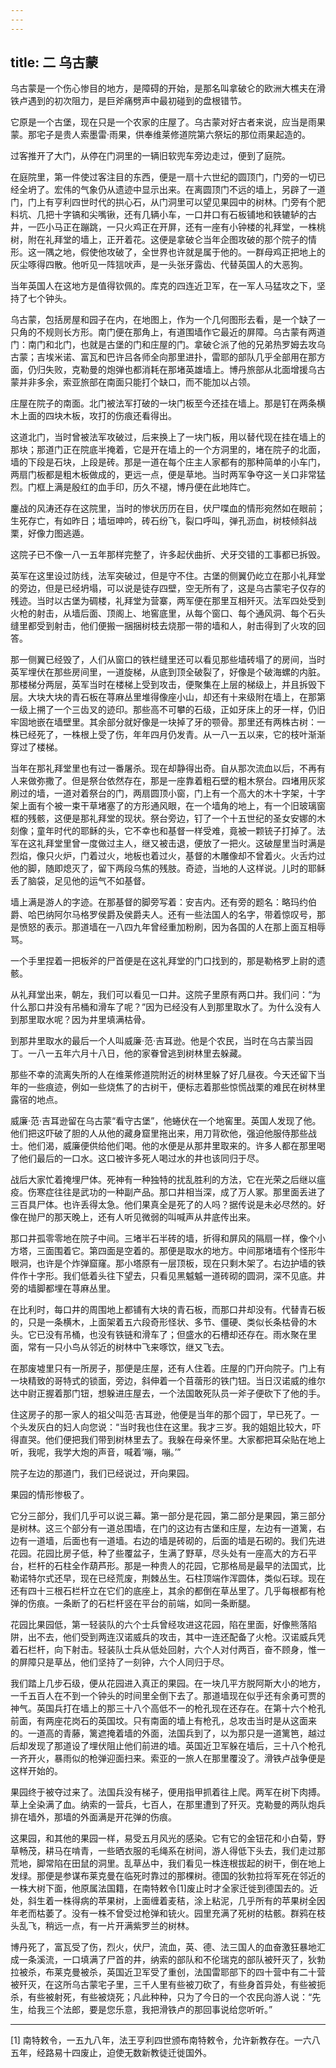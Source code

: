 ```yaml
---
---
---
```

title: 二 乌古蒙
---




乌古蒙是一个伤心惨目的地方，是障碍的开始，是那名叫拿破仑的欧洲大樵夫在滑铁卢遇到的初次阻力，是巨斧痛劈声中最初碰到的盘根错节。

它原是一个古堡，现在只是一个农家的庄屋了。乌古蒙对好古者来说，应当是雨果蒙。那宅子是贵人索墨雷·雨果，供奉维莱修道院第六祭坛的那位雨果起造的。

过客推开了大门，从停在门洞里的一辆旧软兜车旁边走过，便到了庭院。

在庭院里，第一件使过客注目的东西，便是一扇十六世纪的圆顶门，门旁的一切已经全坍了。宏伟的气象仍从遗迹中显示出来。在离圆顶门不远的墙上，另辟了一道门，门上有亨利四世时代的拱心石，从门洞里可以望见果园中的树林。门旁有个肥料坑、几把十字镐和尖嘴锹，还有几辆小车，一口井口有石板铺地和铁辘轳的古井，一匹小马正在蹦跳，一只火鸡正在开屏，还有一座有小钟楼的礼拜堂，一株桃树，附在礼拜堂的墙上，正开着花。这便是拿破仑当年企图攻破的那个院子的情形。这一隅之地，假使他攻破了，全世界也许就是属于他的。一群母鸡正把地上的灰尘啄得四散。他听见一阵狺吠声，是一头张牙露齿、代替英国人的大恶狗。

当年英国人在这地方是值得钦佩的。库克的四连近卫军，在一军人马猛攻之下，坚持了七个钟头。

乌古蒙，包括房屋和园子在内，在地图上，作为一个几何图形去看，是一个缺了一只角的不规则长方形。南门便在那角上，有道围墙作它最近的屏障。乌古蒙有两道门：南门和北门，也就是古堡的门和庄屋的门。拿破仑派了他的兄弟热罗姆去攻乌古蒙；吉埃米诺、富瓦和巴许吕各师全向那里进扑，雷耶的部队几乎全部用在那方面，仍归失败，克勒曼的炮弹也都消耗在那堵英雄墙上。博丹旅部从北面增援乌古蒙并非多余，索亚旅部在南面只能打个缺口，而不能加以占领。

庄屋在院子的南面。北门被法军打破的一块门板至今还挂在墙上。那是钉在两条横木上面的四块木板，攻打的伤痕还看得出。

这道北门，当时曾被法军攻破过，后来换上了一块门板，用以替代现在挂在墙上的那块；那道门正在院底半掩着，它是开在墙上的一个方洞里的，堵在院子的北面，墙的下段是石块，上段是砖。那是一道在每个庄主人家都有的那种简单的小车门，两扇门板都是粗木板做成的，更远一点，便是草地。当时两军争夺这一关口非常猛烈。门框上满是殷红的血手印，历久不褪，博丹便在此地阵亡。

鏖战的风涛还存在这院里，当时的惨状历历在目，伏尸喋血的情形宛然如在眼前；生死存亡，有如昨日；墙垣呻吟，砖石纷飞，裂口呼叫，弹孔沥血，树枝倾斜战栗，好像力图逃遁。

这院子已不像一八一五年那样完整了，许多起伏曲折、犬牙交错的工事都已拆毁。

英军在这里设过防线，法军突破过，但是守不住。古堡的侧翼仍屹立在那小礼拜堂的旁边，但是已经坍塌，可以说是徒存四壁，空无所有了，这是乌古蒙宅子仅存的残迹。当时以古堡为碉楼，礼拜堂为营寨，两军便在那里互相歼灭。法军四处受到火枪的射击，从墙后面、顶阁上、地窖底里，从每个窗口、每个通风洞、每个石头缝里都受到射击，他们便搬一捆捆树枝去烧那一带的墙和人，射击得到了火攻的回答。

那一侧翼已经毁了，人们从窗口的铁栏缝里还可以看见那些墙砖塌了的房间，当时英军埋伏在那些房间里，一道旋梯，从底到顶全破裂了，好像是个破海螺的内脏。那楼梯分两层，英军当时在楼梯上受到攻击，便聚集在上层的梯级上，并且拆毁下层。大块大块的青石板在荨麻丛里堆得像座小山，却还有十来级附在墙上，在那第一级上搠了一个三齿叉的迹印。那些高不可攀的石级，正如牙床上的牙一样，仍旧牢固地嵌在墙壁里。其余部分就好像是一块掉了牙的颚骨。那里还有两株古树：一株已经死了，一株根上受了伤，年年四月仍发青。从一八一五以来，它的枝叶渐渐穿过了楼梯。

当年在那礼拜堂里也有过一番屠杀。现在却静得出奇。自从那次流血以后，不再有人来做弥撒了。但是祭台依然存在，那是一座靠着粗石壁的粗木祭台。四堵用灰浆刷过的墙，一道对着祭台的门，两扇圆顶小窗，门上有一个高大的木十字架，十字架上面有个被一束干草堵塞了的方形通风眼，在一个墙角的地上，有一个旧玻璃窗框的残骸，这便是那礼拜堂的现状。祭台旁边，钉了一个十五世纪的圣女安娜的木刻像；童年时代的耶稣的头，它不幸也和基督一样受难，竟被一颗铳子打掉了。法军在这礼拜堂里曾一度做过主人，继又被击退，便放了一把火。这破屋里当时满是烈焰，像只火炉，门着过火，地板也着过火，基督的木雕像却不曾着火。火舌灼过他的脚，随即熄灭了，留下两段乌焦的残肢。奇迹，当地的人这样说。儿时的耶稣丢了脑袋，足见他的运气不如基督。

墙上满是游人的字迹。在那基督的脚旁写着：安吉内。还有旁的题名：略玛约伯爵、哈巴纳阿尔马格罗侯爵及侯爵夫人。还有一些法国人的名字，带着惊叹号，那是愤怒的表示。那道墙在一八四九年曾经重加粉刷，因为各国的人在那上面互相辱骂。

一个手里捏着一把板斧的尸首便是在这礼拜堂的门口找到的，那是勒格罗上尉的遗骸。

从礼拜堂出来，朝左，我们可以看见一口井。这院子里原有两口井。我们问：“为什么那口井没有吊桶和滑车了呢？”因为已经没有人到那里取水了。为什么没有人到那里取水呢？因为井里填满枯骨。

到那井里取水的最后一个人叫威廉·范·吉耳逊。他是个农民，当时在乌古蒙当园丁。一八一五年六月十八日，他的家眷曾逃到树林里去躲藏。

那些不幸的流离失所的人在维莱修道院附近的树林里躲了好几昼夜。今天还留下当年的一些痕迹，例如一些烧焦了的古树干，便标志着那些惊慌战栗的难民在树林里露宿的地点。

威廉·范·吉耳逊留在乌古蒙“看守古堡”，他蜷伏在一个地窖里。英国人发现了他。他们把这吓破了胆的人从他的藏身窟里拖出来，用刀背砍他，强迫他服侍那些战士。他们渴，威廉便供给他们喝。他的水便是从那井里取来的。许多人都在那里喝了他们最后的一口水。这口被许多死人喝过水的井也该同归于尽。

战后大家忙着掩埋尸体。死神有一种独特的扰乱胜利的方法，它在光荣之后继以瘟疫。伤寒症往往是武功的一种副产品。那口井相当深，成了万人冢。那里面丢进了三百具尸体。也许丢得太急。他们果真全是死了的人吗？据传说是未必尽然的。好像在抛尸的那天晚上，还有人听见微弱的叫喊声从井底传出来。

那口井孤零零地在院子中间。三堵半石半砖的墙，折得和屏风的隔扇一样，像个小方塔，三面围着它。第四面是空着的。那便是取水的地方。中间那堵墙有个怪形牛眼洞，也许是个炸弹窟窿。那小塔原有一层顶板，现在只剩木架了。右边护墙的铁件作十字形。我们低着头往下望去，只看见黑魆魆一道砖砌的圆洞，深不见底。井旁的墙脚都埋在荨麻丛里。

在比利时，每口井的周围地上都铺有大块的青石板，而那口井却没有。代替青石板的，只是一条横木，上面架着五六段奇形怪状、多节、僵硬、类似长条枯骨的木头。它已没有吊桶，也没有铁链和滑车了；但盛水的石槽却还存在。雨水聚在里面，常有一只小鸟从邻近的树林中飞来啄饮，继又飞去。

在那废墟里只有一所房子，那便是庄屋，还有人住着。庄屋的门开向院子。门上有一块精致的哥特式的锁面，旁边，斜伸着一个苜蓿形的铁门钮。当日汉诺威的维尔达中尉正握着那门钮，想躲进庄屋去，一个法国敢死队员一斧子便砍下了他的手。

住这房子的那一家人的祖父叫范·吉耳逊，他便是当年的那个园丁，早已死了。一个头发灰白的妇人向您说：“当时我也住在这里。我才三岁。我的姐姐比较大，吓得直哭。他们便把我们带到树林里去了。我躲在母亲怀里。大家都把耳朵贴在地上听，我呢，我学大炮的声音，喊着‘嘣，嘣。’”

院子左边的那道门，我们已经说过，开向果园。

果园的情形惨极了。

它分三部分，我们几乎可以说三幕。第一部分是花园，第二部分是果园，第三部分是树林。这三个部分有一道总围墙，在门的这边有古堡和庄屋，左边有一道篱，右边有一道墙，后面也有一道墙。右边的墙是砖砌的，后面的墙是石砌的。我们先进花园。花园比房子低，种了些覆盆子，生满了野草，尽头处有一座高大的方石平台，栏杆的石柱全作葫芦形。那是一种贵人的花园，它那格局是最早的法国式，比勒诺特尔式还早，现在已经荒废，荆棘丛生。石柱顶端作浑圆体，类似石球。现在还有四十三根石栏杆立在它们的底座上，其余的都倒在草丛里了。几乎每根都有枪弹的伤痕。一条断了的石栏杆竖在平台的前端，如同一条断腿。

花园比果园低，第一轻装队的六个士兵曾经攻进这花园，陷在里面，好像熊落陷阱，出不去，他们受到两连汉诺威兵的攻击，其中一连还配备了火枪。汉诺威兵凭着石栏杆，向下射击。轻装队士兵从低处回射，六个人对付两百，奋不顾身，惟一的屏障只是草丛，他们坚持了一刻钟，六个人同归于尽。

我们踏上几步石级，便从花园进入真正的果园。在一块几平方脱阿斯大小的地方，一千五百人在不到一个钟头的时间里全倒下去了。那道墙现在似乎还有余勇可贾的神气。英国兵打在墙上的那三十八个高低不一的枪孔现在还存在。在第十六个枪孔前面，有两座花岗石的英国坟。只有南面的墙上有枪孔，总攻击当时是从这面来的。一道高的青藤，篱遮掩着墙的外面，法国兵到了，以为那只是一道篱笆，越过后却发现了那道设了埋伏阻止他们前进的墙。英国近卫军躲在墙后，三十八个枪孔一齐开火，暴雨似的枪弹迎面扫来。索亚的一旅人在那里覆没了。滑铁卢战争便是这样开始的。

果园终于被夺过来了。法国兵没有梯子，便用指甲抓着往上爬。两军在树下肉搏。草上全染满了血。纳索的一营兵，七百人，在那里遭到了歼灭。克勒曼的两队炮兵排在墙外，那墙的外面满是开花弹的伤痕。

这果园，和其他的果园一样，易受五月风光的感染。它有它的金钮花和小白菊，野草畅茂，耕马在啃青，一些晒衣服的毛绳系在树间，游人得低下头去，我们走过那荒地，脚常陷在田鼠的洞里。乱草丛中，我们看见一株连根拔起的树干，倒在地上发绿。那便是参谋布莱克曼在临死时靠过的那棵树。德国的狄勃拉将军死在邻近的一株大树下面，他原属法国籍，在南特敕令[1]废止时才全家迁徙到德国去的。近处，斜生着一株得病的苹果树，上面缠着麦秸，涂上粘泥，几乎所有的苹果树全因年老而枯萎了。没有一株不曾受过枪弹和铳火。园里充满了死树的枯骸。群鸦在枝头乱飞，稍远一点，有一片开满紫罗兰的树林。

博丹死了，富瓦受了伤，烈火，伏尸，流血，英、德、法三国人的血奋激狂暴地汇成一条溪流，一口填满了尸首的井，纳索的部队和不伦瑞克的部队被歼灭了，狄勃拉被杀，布莱克曼被杀，英国近卫军受了重创，法国雷耶部下的四十营中有二十营被歼灭，在这所乌古蒙宅子里，三千人里有些被刀砍了，有些身首异处，有些被扼杀，有些被射死，有些被烧死；凡此种种，只为了今日的一个农民向游人说：“先生，给我三个法郎，要是您乐意，我把滑铁卢的那回事说给您听听。”



* * *



[1] 南特敕令，一五九八年，法王亨利四世颁布南特敕令，允许新教存在。一六八五年，经路易十四废止，迫使无数新教徒迁徙国外。